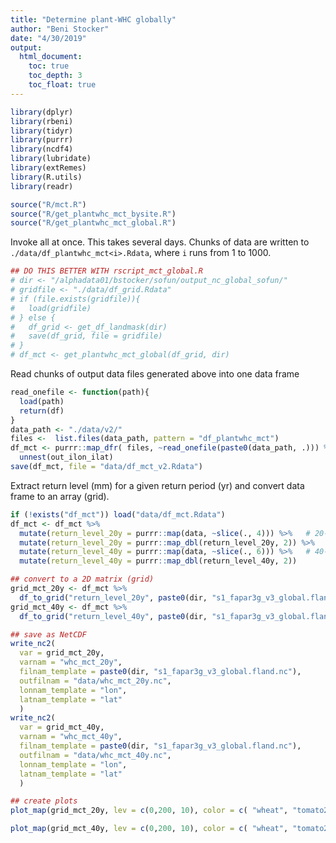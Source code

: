 ```yaml
---
title: "Determine plant-WHC globally"
author: "Beni Stocker"
date: "4/30/2019"
output:
  html_document:
    toc: true
    toc_depth: 3
    toc_float: true
---
```


```r
library(dplyr)
library(rbeni)
library(tidyr)
library(purrr)
library(ncdf4)
library(lubridate)
library(extRemes)
library(R.utils)
library(readr)

source("R/mct.R")
source("R/get_plantwhc_mct_bysite.R")
source("R/get_plantwhc_mct_global.R")
```

Invoke all at once. This takes several days. Chunks of data are written to `./data/df_plantwhc_mct<i>.Rdata`, where `i` runs from 1 to 1000.
```r
## DO THIS BETTER WITH rscript_mct_global.R
# dir <- "/alphadata01/bstocker/sofun/output_nc_global_sofun/"
# gridfile <- "./data/df_grid.Rdata"
# if (file.exists(gridfile)){
#   load(gridfile)
# } else {
#   df_grid <- get_df_landmask(dir)
#   save(df_grid, file = gridfile)
# }
# df_mct <- get_plantwhc_mct_global(df_grid, dir)
```

Read chunks of output data files generated above into one data frame
```r
read_onefile <- function(path){
  load(path)
  return(df)
}
data_path <- "./data/v2/"
files <-  list.files(data_path, pattern = "df_plantwhc_mct")
df_mct <- purrr::map_dfr( files, ~read_onefile(paste0(data_path, .))) %>% 
  unnest(out_ilon_ilat)
save(df_mct, file = "data/df_mct_v2.Rdata")
```

Extract return level (mm) for a given return period (yr) and convert data frame to an array (grid).
```r
if (!exists("df_mct")) load("data/df_mct.Rdata")
df_mct <- df_mct %>% 
  mutate(return_level_20y = purrr::map(data, ~slice(., 4))) %>%   # 20-year return period is the 4th row
  mutate(return_level_20y = purrr::map_dbl(return_level_20y, 2)) %>% 
  mutate(return_level_40y = purrr::map(data, ~slice(., 6))) %>%   # 40-year return period is the 6th row
  mutate(return_level_40y = purrr::map_dbl(return_level_40y, 2))

## convert to a 2D matrix (grid)
grid_mct_20y <- df_mct %>% 
  df_to_grid("return_level_20y", paste0(dir, "s1_fapar3g_v3_global.fland.nc")) 
grid_mct_40y <- df_mct %>% 
  df_to_grid("return_level_40y", paste0(dir, "s1_fapar3g_v3_global.fland.nc")) 

## save as NetCDF
write_nc2(
  var = grid_mct_20y, 
  varnam = "whc_mct_20y", 
  filnam_template = paste0(dir, "s1_fapar3g_v3_global.fland.nc"), 
  outfilnam = "data/whc_mct_20y.nc",
  lonnam_template = "lon", 
  latnam_template = "lat"
  )
write_nc2(
  var = grid_mct_40y, 
  varnam = "whc_mct_40y", 
  filnam_template = paste0(dir, "s1_fapar3g_v3_global.fland.nc"), 
  outfilnam = "data/whc_mct_40y.nc",
  lonnam_template = "lon", 
  latnam_template = "lat"
  )

## create plots
plot_map(grid_mct_20y, lev = c(0,200, 10), color = c( "wheat", "tomato2", "tomato4", "darkorchid4" ), minval = 0, maxval = 2000, file="fig/map_mct_20y.pdf")

plot_map(grid_mct_40y, lev = c(0,200, 10), color = c( "wheat", "tomato2", "tomato4", "darkorchid4" ), minval = 0, maxval = 2000, file="fig/map_mct_40y.pdf")
```
